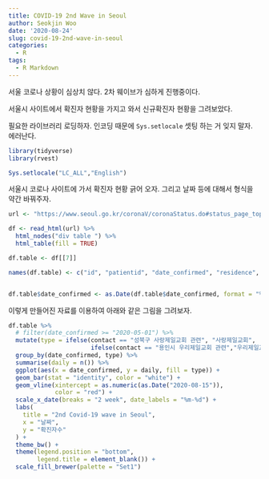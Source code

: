 ```yaml
---
title: COVID-19 2nd Wave in Seoul
author: Seokjin Woo
date: '2020-08-24'
slug: covid-19-2nd-wave-in-seoul
categories:
  - R
tags:
  - R Markdown
---
```


서울 코로나 상황이 심상치 않다. 2차 웨이브가 심하게 진행중이다. 

서울시 사이트에서 확진자 현황을 가지고 와서 신규확진자 현황을 그려보았다. 

필요한 라이브러리 로딩하자. 인코딩 때문에 ``Sys.setlocale`` 셋팅 하는 거 잊지 말자. 에러난다. 

```r
library(tidyverse)
library(rvest)

Sys.setlocale("LC_ALL","English")
```

서울시 코로나 사이트에 가서 확진자 현황 긁어 오자. 그리고 날짜 등에 대해서 형식을 약간 바꿔주자. 

```r
url <- "https://www.seoul.go.kr/coronaV/coronaStatus.do#status_page_top"

df <- read_html(url) %>% 
  html_nodes("div table ") %>% 
  html_table(fill = TRUE)

df.table <- df[[7]]

names(df.table) <- c("id", "patientid", "date_confirmed", "residence", "travel", "contact","assign")


df.table$date_confirmed <- as.Date(df.table$date_confirmed, format = "%m.%d")
```

이렇게 만들어진 자료를 이용하여 아래와 같은 그림을 그려보자.

```r
df.table %>% 
  # filter(date_confirmed >= "2020-05-01") %>% 
  mutate(type = ifelse(contact == "성북구 사랑제일교회 관련", "사랑제일교회", 
                       ifelse(contact == "용인시 우리제일교회 관련","우리제일교회","기타"))) %>% 
  group_by(date_confirmed, type) %>% 
  summarise(daily = n()) %>% 
  ggplot(aes(x = date_confirmed, y = daily, fill = type)) +
  geom_bar(stat = "identity", color = "white") +
  geom_vline(xintercept = as.numeric(as.Date("2020-08-15")),
             color = "red") + 
  scale_x_date(breaks = "2 week", date_labels = "%m-%d") +
  labs(
    title = "2nd Covid-19 wave in Seoul",
    x = "날짜",
    y = "확진자수"
  ) +
  theme_bw() +
  theme(legend.position = "bottom",
        legend.title = element_blank()) +
  scale_fill_brewer(palette = "Set1")

```

